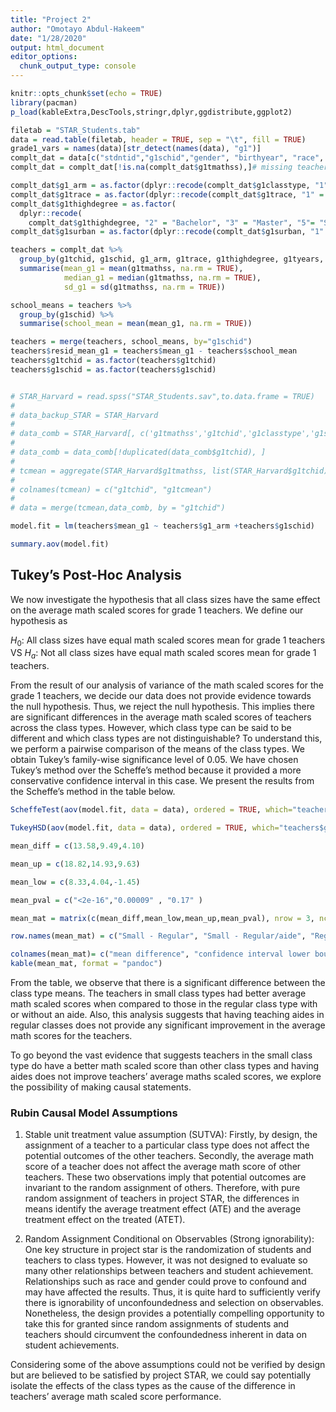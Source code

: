```yaml
---
title: "Project 2"
author: "Omotayo Abdul-Hakeem"
date: "1/28/2020"
output: html_document
editor_options: 
  chunk_output_type: console
---
```


```r
knitr::opts_chunk$set(echo = TRUE)
library(pacman)
p_load(kableExtra,DescTools,stringr,dplyr,ggdistribute,ggplot2)
```

```r
filetab = "STAR_Students.tab"
data = read.table(filetab, header = TRUE, sep = "\t", fill = TRUE)
grade1_vars = names(data)[str_detect(names(data), "g1")]
complt_dat = data[c("stdntid","g1schid","gender", "birthyear", "race", "yearsstar", grade1_vars)]
complt_dat = complt_dat[!is.na(complt_dat$g1tmathss),]# missing teacher IDs among complete records? A: No

complt_dat$g1_arm = as.factor(dplyr::recode(complt_dat$g1classtype, "1" = "Small class", "2" = "Regular class", "3" = "Regular + aide"))
complt_dat$g1trace = as.factor(dplyr::recode(complt_dat$g1trace, "1" = "White", "2" = "Black", .default = NA_character_ ))
complt_dat$g1thighdegree = as.factor(
  dplyr::recode(
    complt_dat$g1thighdegree, "2" = "Bachelor", "3" = "Master", "5"= "Specialist", "6"="PhD", .default = NA_character_ ))
complt_dat$g1surban = as.factor(dplyr::recode(complt_dat$g1surban, "1" = "Inner-City", "2" = "Suburban", "3" = "Rural", "4"="Urban"))

teachers = complt_dat %>%
  group_by(g1tchid, g1schid, g1_arm, g1trace, g1thighdegree, g1tyears, g1classsize, g1surban) %>%
  summarise(mean_g1 = mean(g1tmathss, na.rm = TRUE), 
            median_g1 = median(g1tmathss, na.rm = TRUE),
            sd_g1 = sd(g1tmathss, na.rm = TRUE))

school_means = teachers %>%
  group_by(g1schid) %>%
  summarise(school_mean = mean(mean_g1, na.rm = TRUE))

teachers = merge(teachers, school_means, by="g1schid")
teachers$resid_mean_g1 = teachers$mean_g1 - teachers$school_mean
teachers$g1tchid = as.factor(teachers$g1tchid)
teachers$g1schid = as.factor(teachers$g1schid)


# STAR_Harvard = read.spss("STAR_Students.sav",to.data.frame = TRUE)
# 
# data_backup_STAR = STAR_Harvard
# 
# data_comb = STAR_Harvard[, c('g1tmathss','g1tchid','g1classtype','g1schid')]
# 
# data_comb = data_comb[!duplicated(data_comb$g1tchid), ]
# 
# tcmean = aggregate(STAR_Harvard$g1tmathss, list(STAR_Harvard$g1tchid), mean, na.rm = TRUE)
# 
# colnames(tcmean) = c("g1tchid", "g1tcmean")
# 
# data = merge(tcmean,data_comb, by = "g1tchid")

```
```r




model.fit = lm(teachers$mean_g1 ~ teachers$g1_arm +teachers$g1schid)

summary.aov(model.fit)

```

## Tukey's Post-Hoc Analysis

We now investigate the hypothesis that all class sizes have the same effect on the average math scaled scores for grade 1 teachers. We define our hypothesis as

$H_0$: All class sizes have equal math scaled scores mean for grade 1 teachers VS $H_a$: Not all class sizes have equal math scaled scores mean for grade 1 teachers.

From the result of our analysis of variance of the math scaled scores for the grade 1 teachers, we decide our data does not provide evidence towards the null hypothesis. Thus, we reject the null hypothesis. This implies there are significant differences in the average math scaled scores of teachers across the class types.  However, which class type can be said to be different and which class types are not distinguishable?  To understand this, we perform a pairwise comparison of the means of the class types. We obtain Tukey's family-wise significance level of 0.05. We have chosen Tukey's method over the Scheffe’s method because it provided a more conservative confidence interval in this case. We present the results from the Scheffe's method in the table below.

```r

ScheffeTest(aov(model.fit, data = data), ordered = TRUE, which="teachers$g1_arm")

TukeyHSD(aov(model.fit, data = data), ordered = TRUE, which="teachers$g1_arm")

```

```r

mean_diff = c(13.58,9.49,4.10)

mean_up = c(18.82,14.93,9.63)

mean_low = c(8.33,4.04,-1.45)

mean_pval = c("<2e-16","0.00009" , "0.17" )

mean_mat = matrix(c(mean_diff,mean_low,mean_up,mean_pval), nrow = 3, ncol = 4)

row.names(mean_mat) = c("Small - Regular", "Small - Regular/aide", "Regular/aide - Regular")

colnames(mean_mat)= c("mean difference", "confidence interval lower bound", "confidence interval upper bound", "Adj. P-values" )
kable(mean_mat, format = "pandoc")

```

From the table, we observe that there is a significant difference between the class type means.  The teachers in small class types had better average math scaled scores when compared to those in the regular class type with or without an aide. Also, this analysis suggests that having teaching aides in regular classes does not provide any significant improvement in the average math scores for the teachers.

To go beyond the vast evidence that suggests teachers in the small class type do have a better math scaled score than other class types and having aides does not improve teachers' average maths scaled scores, we explore the possibility of making causal statements. 


### Rubin Causal Model Assumptions

1. Stable unit treatment value assumption (SUTVA): Firstly, by design, the assignment of a teacher to a particular class type does not affect the potential outcomes of the other teachers. Secondly, the average math score of a teacher does not affect the average math score of other teachers. These two observations imply that potential outcomes are invariant to the random assignment of others. Therefore, with pure random assignment of teachers in project STAR, the differences in means identify the average treatment effect (ATE) and the average treatment effect on the treated (ATET).

2. Random Assignment Conditional on Observables (Strong ignorability): One key structure in project star is the randomization of students and teachers to class types. However, it was not designed to evaluate so many other relationships between teachers and student achievement. Relationships such as race and gender could prove to confound and may have affected the results. Thus, it is quite hard to sufficiently verify there is ignorability of unconfoundedness and selection on observables. Nonetheless, the design provides a potentially compelling opportunity to take this for granted since random assignments of students and teachers should circumvent the confoundedness inherent in data on student achievements. 

Considering some of the above assumptions could not be verified by design but are believed to be satisfied by project STAR, we could say potentially isolate the effects of the class types as the cause of the difference in teachers' average math scaled score performance. 


